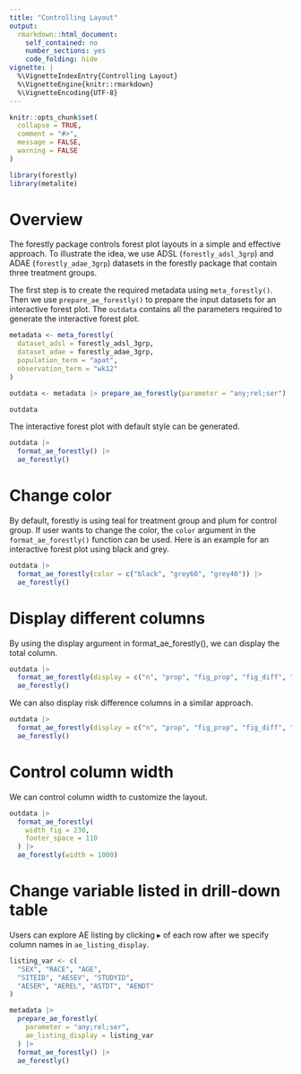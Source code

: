 ```yaml
---
title: "Controlling Layout"
output:
  rmarkdown::html_document:
    self_contained: no
    number_sections: yes
    code_folding: hide
vignette: |
  %\VignetteIndexEntry{Controlling Layout}
  %\VignetteEngine{knitr::rmarkdown}
  %\VignetteEncoding{UTF-8}
---
```


```r
knitr::opts_chunk$set(
  collapse = TRUE,
  comment = "#>",
  message = FALSE,
  warning = FALSE
)
```

```r
library(forestly)
library(metalite)
```

# Overview

The forestly package controls forest plot layouts in a simple and effective approach.
To illustrate the idea, we use ADSL (`forestly_adsl_3grp`) and
ADAE (`forestly_adae_3grp`) datasets in the forestly package
that contain three treatment groups.

The first step is to create the required metadata using `meta_forestly()`.
Then we use `prepare_ae_forestly()` to prepare the input datasets for an interactive forest plot.
The `outdata` contains all the parameters required to generate the interactive forest plot.

```r
metadata <- meta_forestly(
  dataset_adsl = forestly_adsl_3grp,
  dataset_adae = forestly_adae_3grp,
  population_term = "apat",
  observation_term = "wk12"
)

outdata <- metadata |> prepare_ae_forestly(parameter = "any;rel;ser")

outdata
```

The interactive forest plot with default style can be generated.

```r
outdata |>
  format_ae_forestly() |>
  ae_forestly()
```

# Change color

By default, forestly is using teal for treatment group and plum for control group.
If user wants to change the color,
the `color` argument in the `format_ae_forestly()` function can be used.
Here is an example for an interactive forest plot using black and grey.

```r
outdata |>
  format_ae_forestly(color = c("black", "grey60", "grey40")) |>
  ae_forestly()
```

# Display different columns

By using the display argument in format_ae_forestly(), we can display the total column.

```r
outdata |>
  format_ae_forestly(display = c("n", "prop", "fig_prop", "fig_diff", "total")) |>
  ae_forestly()
```

We can also display risk difference columns in a similar approach.

```r
outdata |>
  format_ae_forestly(display = c("n", "prop", "fig_prop", "fig_diff", "diff")) |>
  ae_forestly()
```

# Control column width

We can control column width to customize the layout.

```r
outdata |>
  format_ae_forestly(
    width_fig = 230,
    footer_space = 110
  ) |>
  ae_forestly(width = 1000)
```

# Change variable listed in drill-down table

Users can explore AE listing by clicking $\blacktriangleright$ of each row
after we specify column names in `ae_listing_display`.

```r
listing_var <- c(
  "SEX", "RACE", "AGE",
  "SITEID", "AESEV", "STUDYID",
  "AESER", "AEREL", "ASTDT", "AENDT"
)

metadata |>
  prepare_ae_forestly(
    parameter = "any;rel;ser",
    ae_listing_display = listing_var
  ) |>
  format_ae_forestly() |>
  ae_forestly()
```
